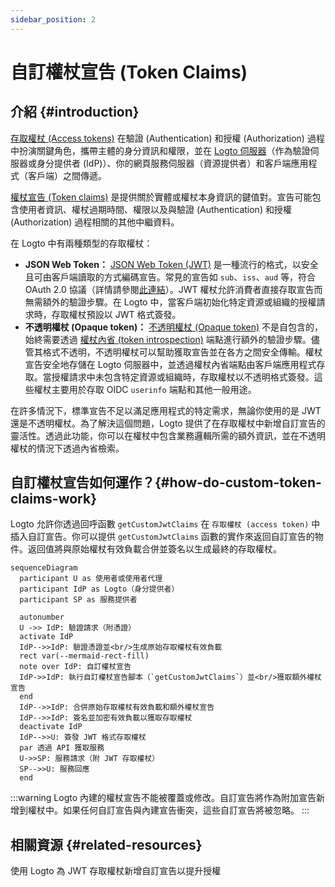 ```yaml
---
sidebar_position: 2
---
```


# 自訂權杖宣告 (Token Claims)

## 介紹 \{#introduction}

[存取權杖 (Access tokens)](https://auth.wiki/access-token) 在驗證 (Authentication) 和授權 (Authorization) 過程中扮演關鍵角色，攜帶主體的身分資訊和權限，並在 [Logto 伺服器](/concepts/core-service)（作為驗證伺服器或身分提供者 (IdP)）、你的網頁服務伺服器（資源提供者）和客戶端應用程式（客戶端）之間傳遞。

[權杖宣告 (Token claims)](https://auth.wiki/claim) 是提供關於實體或權杖本身資訊的鍵值對。宣告可能包含使用者資訊、權杖過期時間、權限以及與驗證 (Authentication) 和授權 (Authorization) 過程相關的其他中繼資料。

在 Logto 中有兩種類型的存取權杖：

- **JSON Web Token：** [JSON Web Token (JWT)](https://auth.wiki/jwt) 是一種流行的格式，以安全且可由客戶端讀取的方式編碼宣告。常見的宣告如 `sub`、`iss`、`aud` 等，符合 OAuth 2.0 協議（詳情請參閱[此連結](https://datatracker.ietf.org/doc/html/rfc7519#section-4)）。JWT 權杖允許消費者直接存取宣告而無需額外的驗證步驟。在 Logto 中，當客戶端初始化特定資源或組織的授權請求時，存取權杖預設以 JWT 格式簽發。
- **不透明權杖 (Opaque token)：** [不透明權杖 (Opaque token)](http://localhost:3000/concepts/opaque-token) 不是自包含的，始終需要透過 [權杖內省 (token introspection)](https://auth.wiki/token-introspection) 端點進行額外的驗證步驟。儘管其格式不透明，不透明權杖可以幫助獲取宣告並在各方之間安全傳輸。權杖宣告安全地存儲在 Logto 伺服器中，並透過權杖內省端點由客戶端應用程式存取。當授權請求中未包含特定資源或組織時，存取權杖以不透明格式簽發。這些權杖主要用於存取 OIDC `userinfo` 端點和其他一般用途。

在許多情況下，標準宣告不足以滿足應用程式的特定需求，無論你使用的是 JWT 還是不透明權杖。為了解決這個問題，Logto 提供了在存取權杖中新增自訂宣告的靈活性。透過此功能，你可以在權杖中包含業務邏輯所需的額外資訊，並在不透明權杖的情況下透過內省檢索。

## 自訂權杖宣告如何運作？\{#how-do-custom-token-claims-work}

Logto 允許你透過回呼函數 `getCustomJwtClaims` 在 `存取權杖 (access token)` 中插入自訂宣告。你可以提供 `getCustomJwtClaims` 函數的實作來返回自訂宣告的物件。返回值將與原始權杖有效負載合併並簽名以生成最終的存取權杖。

```mermaid
sequenceDiagram
  participant U as 使用者或使用者代理
  participant IdP as Logto（身分提供者）
  participant SP as 服務提供者

  autonumber
  U ->> IdP: 驗證請求（附憑證）
  activate IdP
  IdP-->>IdP: 驗證憑證並<br/>生成原始存取權杖有效負載
  rect var(--mermaid-rect-fill)
  note over IdP: 自訂權杖宣告
  IdP->>IdP: 執行自訂權杖宣告腳本（`getCustomJwtClaims`）並<br/>獲取額外權杖宣告
  end
  IdP-->>IdP: 合併原始存取權杖有效負載和額外權杖宣告
  IdP-->>IdP: 簽名並加密有效負載以獲取存取權杖
  deactivate IdP
  IdP-->>U: 簽發 JWT 格式存取權杖
  par 透過 API 獲取服務
  U->>SP: 服務請求（附 JWT 存取權杖）
  SP-->>U: 服務回應
  end
```

:::warning
Logto 內建的權杖宣告不能被覆蓋或修改。自訂宣告將作為附加宣告新增到權杖中。如果任何自訂宣告與內建宣告衝突，這些自訂宣告將被忽略。
:::

## 相關資源 \{#related-resources}

<Url href="https://blog.logto.io/glance-on-custom-jwt-access-token-claims">
  使用 Logto 為 JWT 存取權杖新增自訂宣告以提升授權
</Url>
